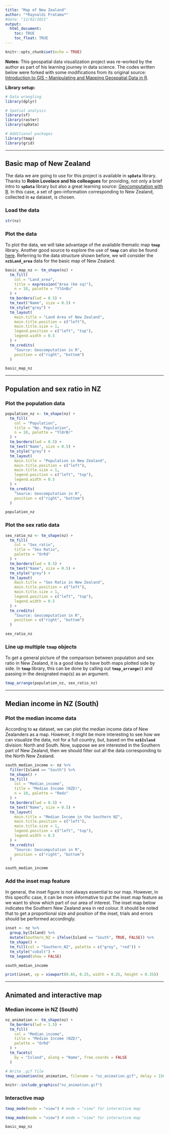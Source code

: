 ```yaml
---
title: "Map of New Zealand"
author: "*Raynaldi Pratama*"
#date: "12/02/2021"
output: 
  html_document: 
    toc: TRUE
    toc_float: TRUE
---
```


```r
knitr::opts_chunk$set(echo = TRUE)
```

**Notes:** This geospatial data visualization project was re-worked by the author as part of his learning journey in data science. The codes written below were forked with some modifications from its original source: [Introduction to GIS -- Manipulating and Mapping Geospatial Data in R](https://atlan.com/courses/introduction-to-gis-r/).

**Library setup:**

```r
# Data wrangling
library(dplyr)

# Spatial analysis
library(sf)
library(raster)
library(spData)

# Additional packages
library(tmap)
library(grid)
```

***

## Basic map of New Zealand

The data we are going to use for this project is available in **`spData`** library. Thanks to **Robin Lovelace and his colleagues** for providing, not only a brief intro to **`spData`** library but also a great learning source: [Geocomputation with R](https://geocompr.robinlovelace.net/). In this case, a set of geo-information corresponding to New Zealand, collected in **`nz`** dataset, is chosen.

### Load the data

```r
str(nz)
```

### Plot the data

To plot the data, we will take advantage of the available thematic map **`tmap`** library. Another good source to explore the use of **`tmap`** can also be found [here](http://zevross.com/blog/2018/10/02/creating-beautiful-demographic-maps-in-r-with-the-tidycensus-and-tmap-packages/). Referring to the data structure shown before, we will consider the **`nz$Land_area`** data for the basic map of New Zealand.

```r
basic_map_nz <- tm_shape(nz) +
  tm_fill(
    col = "Land_area",
    title = expression("Area (km sq)"),
    n = 10, palette = "YlGnBu"
  ) +
  tm_borders(lwd = 0.5) +
  tm_text("Name", size = 0.5) +
  tm_style("grey") +
  tm_layout(
    main.title = "Land Area of New Zealand",
    main.title.position = c("left"),
    main.title.size = 1,
    legend.position = c("left", "top"),
    legend.width = 0.5
  ) +
  tm_credits(
    "Source: Geocomputation in R",
    position = c("right", "bottom")
  )

basic_map_nz
```

***

## Population and sex ratio in NZ

### Plot the population data

```r
population_nz <- tm_shape(nz) +
  tm_fill(
    col = "Population",
    title = "No. Population",
    n = 10, palette = "YlOrBr"
  ) +
  tm_borders(lwd = 0.5) +
  tm_text("Name", size = 0.5) +
  tm_style("grey") +
  tm_layout(
    main.title = "Population in New Zealand",
    main.title.position = c("left"),
    main.title.size = 1,
    legend.position = c("left", "top"),
    legend.width = 0.5
  ) +
  tm_credits(
    "Source: Geocomputation in R",
    position = c("right", "bottom")
  )

population_nz
```

### Plot the sex ratio data

```r
sex_ratio_nz <- tm_shape(nz) +
  tm_fill(
    col = "Sex_ratio",
    title = "Sex Ratio",
    palette = "OrRd"
  ) +
  tm_borders(lwd = 0.5) +
  tm_text("Name", size = 0.5) +
  tm_style("grey") +
  tm_layout(
    main.title = "Sex Ratio in New Zealand",
    main.title.position = c("left"),
    main.title.size = 1,
    legend.position = c("left", "top"),
    legend.width = 0.5
  ) +
  tm_credits(
    "Source: Geocomputation in R",
    position = c("right", "bottom")
  )

sex_ratio_nz
```

### Line up multiple **`tmap`** objects

To get a general picture of the comparison between population and sex ratio in New Zealand, it is a good idea to have both maps plotted side by side. In **`tmap`** library, this can be done by calling out **`tmap_arrange()`** and passing in the designated map(s) as an argument.

```r
tmap_arrange(population_nz, sex_ratio_nz)
```

***

## Median income in NZ (South)

### Plot the median income data

According to **`nz`** dataset, we can plot the median income data of New Zealanders as a map. However, it might be more interesting to see how we can visualize the data, not for a full country, but, based on the **`nz$Island`** division: North and South. Now, suppose we are interested in the Southern part of New Zealand, then we should filter out all the data corresponding to the North New Zealand.

```r
south_median_income <- nz %>%
  filter(Island == "South") %>%
  tm_shape() +
  tm_fill(
    col = "Median_income",
    title = "Median Income (NZD)",
    n = 10, palette = "Reds"
  ) +
  tm_borders(lwd = 0.5) +
  tm_text("Name", size = 0.5) +
  tm_layout(
    main.title = "Median Income in the Southern NZ",
    main.title.position = c("left"),
    main.title.size = 1,
    legend.position = c("left", "top"),
    legend.width = 0.5
  ) +
  tm_credits(
    "Source: Geocomputation in R",
    position = c("right", "bottom")
  )

south_median_income
```

### Add the inset map feature

In general, the inset figure is not always essential to our map. However, in this specific case, it can be more informative to put the inset map feature as we want to show which part of our area of interest. The inset map below indicates the Southern New Zealand area in red colour. It should be noted that to get a proportional size and position of the inset, trials and errors should be performed accordingly.

```r
inset <- nz %>%
  group_by(Island) %>%
  mutate(Southern_NZ = ifelse(Island == "South", TRUE, FALSE)) %>%
  tm_shape() +
  tm_fill(col = "Southern_NZ", palette = c("grey", "red")) +
  tm_style("cobalt") +
  tm_legend(show = FALSE)

south_median_income

print(inset, vp = viewport(0.65, 0.25, width = 0.25, height = 0.35))
```

***

## Animated and interactive map

### Median income in NZ (South)

```r
nz_animation <- tm_shape(nz) +
  tm_borders(lwd = 1.5) +
  tm_fill(
    col = "Median_income",
    title = "Median Income (NZD)",
    palette = "OrRd"
  ) +
  tm_facets(
    by = "Island", along = "Name", free.coords = FALSE
  )
```

```r
# Write .gif file
tmap_animation(nz_animation, filename = "nz_animation.gif", delay = 150)
```

```r
knitr::include_graphics("nz_animation.gif")
```

### Interactive map

```r
tmap_mode(mode = "view") # mode = "view" for interactive map
```

```r
tmap_mode(mode = "view") # mode = "view" for interactive map
```

```r
basic_map_nz
```
